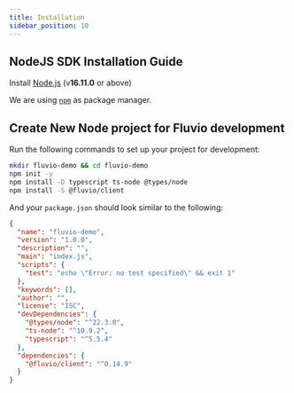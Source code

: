 ```yaml
---
title: Installation
sidebar_position: 10
---
```


## NodeJS SDK Installation Guide

Install [Node.js](https://nodejs.org/en/) (v**16.11.0** or above)

We are using [`npm`](https://nodejs.dev/en/learn/an-introduction-to-the-npm-package-manager/) as package manager.

## Create New Node project for Fluvio development

Run the following commands to set up your project for development:

```bash
mkdir fluvio-demo && cd fluvio-demo
npm init -y
npm install -D typescript ts-node @types/node
npm install -S @fluvio/client
```

And your `package.json` should look similar to the following:

```json
{
  "name": "fluvio-demo",
  "version": "1.0.0",
  "description": "",
  "main": "index.js",
  "scripts": {
    "test": "echo \"Error: no test specified\" && exit 1"
  },
  "keywords": [],
  "author": "",
  "license": "ISC",
  "devDependencies": {
    "@types/node": "^22.3.0",
    "ts-node": "^10.9.2",
    "typescript": "^5.5.4"
  },
  "dependencies": {
    "@fluvio/client": "^0.14.9"
  }
}
```
